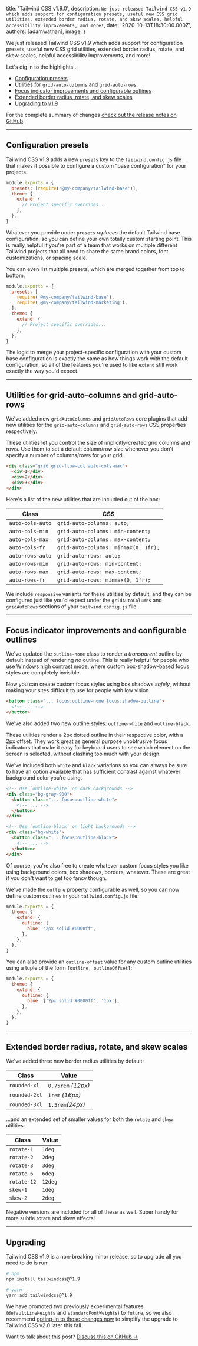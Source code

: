 
  title: 'Tailwind CSS v1.9.0',
  description: `We just released Tailwind CSS v1.9 which adds support for configuration presets, useful new CSS grid utilities, extended border radius, rotate, and skew scales, helpful accessibility improvements, and more!`,
  date: '2020-10-13T18:30:00.000Z',
  authors: [adamwathan],
  image,
}

We just released Tailwind CSS v1.9 which adds support for configuration presets, useful new CSS grid utilities, extended border radius, rotate, and skew scales, helpful accessibility improvements, and more!

Let's dig in to the highlights...

- [Configuration presets](#configuration-presets)
- [Utilities for `grid-auto-columns` and `grid-auto-rows`](#utilities-for-grid-auto-columns-and-grid-auto-rows)
- [Focus indicator improvements and configurable outlines](#focus-indicator-improvements-and-configurable-outlines)
- [Extended border radius, rotate, and skew scales](#extended-border-radius-rotate-and-skew-scales)
- [Upgrading to v1.9](#upgrading)

For the complete summary of changes [check out the release notes on GitHub](https://github.com/hyaliyun/tailwinds/releases/tag/v1.9.0).

---

## Configuration presets

Tailwind CSS v1.9 adds a new `presets` key to the `tailwind.config.js` file that makes it possible to configure a custom "base configuration" for your projects.

```js {{ filename: 'tailwind.config.js' }}
module.exports = {
  presets: [require('@my-company/tailwind-base')],
  theme: {
    extend: {
      // Project specific overrides...
    },
  },
}
```

Whatever you provide under `presets` _replaces_ the default Tailwind base configuration, so you can define your own totally custom starting point. This is really helpful if you're part of a team that works on multiple different Tailwind projects that all need to share the same brand colors, font customizations, or spacing scale.

You can even list multiple presets, which are merged together from top to bottom:

```js {{ filename: 'tailwind.config.js' }}
module.exports = {
  presets: [
    require('@my-company/tailwind-base'),
    require('@my-company/tailwind-marketing'),
  ],
  theme: {
    extend: {
      // Project specific overrides...
    },
  },
}
```

The logic to merge your project-specific configuration with your custom base configuration is exactly the same as how things work with the default configuration, so all of the features you're used to like `extend` still work exactly the way you'd expect.

---

## Utilities for grid-auto-columns and grid-auto-rows

We've added new `gridAutoColumns` and `gridAutoRows` core plugins that add new utilities for the `grid-auto-columns` and `grid-auto-rows` CSS properties respectively.

These utilities let you control the size of implicitly-created grid columns and rows. Use them to set a default column/row size whenever you don't specify a number of columns/rows for your grid.

```html
<div class="grid grid-flow-col auto-cols-max">
  <div>1</div>
  <div>2</div>
  <div>3</div>
</div>
```

Here's a list of the new utilities that are included out of the box:

| Class            | CSS                                  |
| ---------------- | ------------------------------------ |
| `auto-cols-auto` | `grid-auto-columns: auto;`           |
| `auto-cols-min`  | `grid-auto-columns: min-content;`    |
| `auto-cols-max`  | `grid-auto-columns: max-content;`    |
| `auto-cols-fr`   | `grid-auto-columns: minmax(0, 1fr);` |
| `auto-rows-auto` | `grid-auto-rows: auto;`              |
| `auto-rows-min`  | `grid-auto-rows: min-content;`       |
| `auto-rows-max`  | `grid-auto-rows: max-content;`       |
| `auto-rows-fr`   | `grid-auto-rows: minmax(0, 1fr);`    |

We include `responsive` variants for these utilities by default, and they can be configured just like you'd expect under the `gridAutoColumns` and `gridAutoRows` sections of your `tailwind.config.js` file.

---

## Focus indicator improvements and configurable outlines

We've updated the `outline-none` class to render a _transparent_ outline by default instead of rendering _no_ outline. This is really helpful for people who use [Windows high contrast mode](https://blogs.windows.com/msedgedev/2020/09/17/styling-for-windows-high-contrast-with-new-standards-for-forced-colors/), where custom box-shadow-based focus styles are completely invisible.

Now you can create custom focus styles using box shadows _safely_, without making your sites difficult to use for people with low vision.

```html
<button class="... focus:outline-none focus:shadow-outline">
  <!-- ... -->
</button>
```

We've also added two new outline styles: `outline-white` and `outline-black`.

These utilities render a 2px dotted outline in their respective color, with a 2px offset. They work great as general purpose unobtrusive focus indicators that make it easy for keyboard users to see which element on the screen is selected, without clashing too much with your design.

We've included both `white` and `black` variations so you can always be sure to have an option available that has sufficient contrast against whatever background color you're using.

```html
<!-- Use `outline-white` on dark backgrounds -->
<div class="bg-gray-900">
  <button class="... focus:outline-white">
    <!-- ... -->
  </button>
</div>

<!-- Use `outline-black` on light backgrounds -->
<div class="bg-white">
  <button class="... focus:outline-black">
    <!-- ... -->
  </button>
</div>
```

Of course, you're also free to create whatever custom focus styles you like using background colors, box shadows, borders, whatever. These are great if you don't want to get too fancy though.

We've made the `outline` property configurable as well, so you can now define custom outlines in your `tailwind.config.js` file:

```js {{ filename: 'tailwind.config.js' }}
module.exports = {
  theme: {
    extend: {
      outline: {
        blue: '2px solid #0000ff',
      },
    },
  },
}
```

You can also provide an `outline-offset` value for any custom outline utilities using a tuple of the form `[outline, outlineOffset]`:

```js {{ filename: 'tailwind.config.js' }}
module.exports = {
  theme: {
    extend: {
      outline: {
        blue: ['2px solid #0000ff', '1px'],
      },
    },
  },
}
```

---

## Extended border radius, rotate, and skew scales

We've added three new border radius utilities by default:

| Class         | Value              |
| ------------- | ------------------ |
| `rounded-xl`  | `0.75rem` _(12px)_ |
| `rounded-2xl` | `1rem` _(16px)_    |
| `rounded-3xl` | `1.5rem`_(24px)_   |

...and an extended set of smaller values for both the `rotate` and `skew` utilities:

| Class       | Value   |
| ----------- | ------- |
| `rotate-1`  | `1deg`  |
| `rotate-2`  | `2deg`  |
| `rotate-3`  | `3deg`  |
| `rotate-6`  | `6deg`  |
| `rotate-12` | `12deg` |
| `skew-1`    | `1deg`  |
| `skew-2`    | `2deg`  |

Negative versions are included for all of these as well. Super handy for more subtle rotate and skew effects!

---

## Upgrading

Tailwind CSS v1.9 is a non-breaking minor release, so to upgrade all you need to do is run:

```bash
# npm
npm install tailwindcss@^1.9

# yarn
yarn add tailwindcss@^1.9
```

We have promoted two previously experimental features (`defaultLineHeights` and `standardFontWeights`) to `future`, so we also recommend [opting-in to those changes now](/docs/upcoming-changes#default-line-heights-for-font-size-utilities) to simplify the upgrade to Tailwind CSS v2.0 later this fall.

Want to talk about this post? <a href="https://github.com/tailwindcss/tailwindcss/discussions/2552">Discuss this on GitHub →</a>
